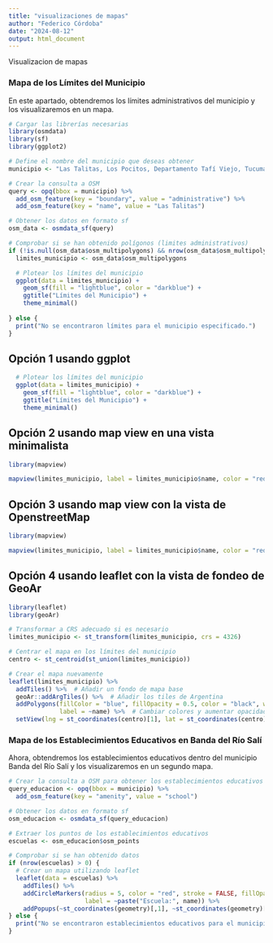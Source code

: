 ```yaml
---
title: "visualizaciones de mapas"
author: "Federico Córdoba"
date: "2024-08-12"
output: html_document
---
```


Visualizacion de mapas 


### Mapa de los Límites del Municipio

En este apartado, obtendremos los límites administrativos del municipio y los visualizaremos en un mapa.

```r
# Cargar las librerías necesarias
library(osmdata)
library(sf)
library(ggplot2)

# Define el nombre del municipio que deseas obtener
municipio <- "Las Talitas, Los Pocitos, Departamento Tafí Viejo, Tucumán, T4103, Argentina"

# Crear la consulta a OSM
query <- opq(bbox = municipio) %>%
  add_osm_feature(key = "boundary", value = "administrative") %>%
  add_osm_feature(key = "name", value = "Las Talitas")

# Obtener los datos en formato sf
osm_data <- osmdata_sf(query)

# Comprobar si se han obtenido polígonos (limites administrativos)
if (!is.null(osm_data$osm_multipolygons) && nrow(osm_data$osm_multipolygons) > 0) {
  limites_municipio <- osm_data$osm_multipolygons

  # Plotear los límites del municipio
  ggplot(data = limites_municipio) +
    geom_sf(fill = "lightblue", color = "darkblue") +
    ggtitle("Límites del Municipio") +
    theme_minimal()
  
} else {
  print("No se encontraron límites para el municipio especificado.")
}
```
## Opción 1 usando ggplot


```r
  # Plotear los límites del municipio
  ggplot(data = limites_municipio) +
    geom_sf(fill = "lightblue", color = "darkblue") +
    ggtitle("Límites del Municipio") +
    theme_minimal()
```

## Opción 2 usando map view en una vista minimalista


```r
library(mapview)

mapview(limites_municipio, label = limites_municipio$name, color = "red", col.regions = "red", alpha.regions = .05)
```

## Opción 3 usando map view con la vista de OpenstreetMap

```r
library(mapview)

mapview(limites_municipio, label = limites_municipio$name, color = "red", col.regions = "red", alpha.regions = .05, map.types = "OpenStreetMap")
```

## Opción 4 usando leaflet con la vista de fondeo de GeoAr

```r
library(leaflet)
library(geoAr)

# Transformar a CRS adecuado si es necesario
limites_municipio <- st_transform(limites_municipio, crs = 4326)

# Centrar el mapa en los límites del municipio
centro <- st_centroid(st_union(limites_municipio))

# Crear el mapa nuevamente
leaflet(limites_municipio) %>%
  addTiles() %>%  # Añadir un fondo de mapa base
  geoAr::addArgTiles() %>%  # Añadir los tiles de Argentina
  addPolygons(fillColor = "blue", fillOpacity = 0.5, color = "black", weight = 2, 
              label = ~name) %>%  # Cambiar colores y aumentar opacidad
  setView(lng = st_coordinates(centro)[1], lat = st_coordinates(centro)[2], zoom = 13)
```


###  Mapa de los Establecimientos Educativos en Banda del Río Salí


Ahora, obtendremos los establecimientos educativos dentro del municipio Banda del Río Salí y los visualizaremos en un segundo mapa.


```r
# Crear la consulta a OSM para obtener los establecimientos educativos
query_educacion <- opq(bbox = municipio) %>%
  add_osm_feature(key = "amenity", value = "school")

# Obtener los datos en formato sf
osm_educacion <- osmdata_sf(query_educacion)

# Extraer los puntos de los establecimientos educativos
escuelas <- osm_educacion$osm_points

# Comprobar si se han obtenido datos
if (nrow(escuelas) > 0) {
  # Crear un mapa utilizando leaflet
  leaflet(data = escuelas) %>%
    addTiles() %>%
    addCircleMarkers(radius = 5, color = "red", stroke = FALSE, fillOpacity = 0.7, 
                     label = ~paste("Escuela:", name)) %>%
    addPopups(~st_coordinates(geometry)[,1], ~st_coordinates(geometry)[,2], ~paste("Escuela:", name))
} else {
  print("No se encontraron establecimientos educativos para el municipio especificado.")
}
```
